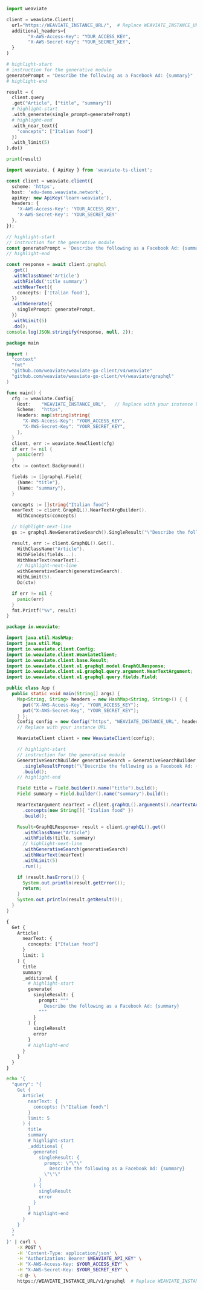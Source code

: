 
<Tabs groupId="languages">
<TabItem value="py" label="Python (v4)">
    <FilteredTextBlock
      text={PyCode}
      startMarker="# START GenerativeAWS"
      endMarker="# END GenerativeAWS"
      language="py"
    />
</TabItem>
<TabItem value="py3" label="Python (v3)">

```python
import weaviate

client = weaviate.Client(
  url="https://WEAVIATE_INSTANCE_URL/",  # Replace WEAVIATE_INSTANCE_URL with your instance URL.
  additional_headers={
        "X-AWS-Access-Key": "YOUR_ACCESS_KEY",
        "X-AWS-Secret-Key": "YOUR_SECRET_KEY",
  }
)

# highlight-start
# instruction for the generative module
generatePrompt = "Describe the following as a Facebook Ad: {summary}"
# highlight-end

result = (
  client.query
  .get("Article", ["title", "summary"])
  # highlight-start
  .with_generate(single_prompt=generatePrompt)
  # highlight-end
  .with_near_text({
    "concepts": ["Italian food"]
  })
  .with_limit(5)
).do()

print(result)
```

</TabItem>
<TabItem value="js" label="JavaScript/TypeScript">

```ts
import weaviate, { ApiKey } from 'weaviate-ts-client';

const client = weaviate.client({
  scheme: 'https',
  host: 'edu-demo.weaviate.network',
  apiKey: new ApiKey('learn-weaviate'),
  headers: {
    'X-AWS-Access-Key': 'YOUR_ACCESS_KEY',
    'X-AWS-Secret-Key': 'YOUR_SECRET_KEY'
  },
});

// highlight-start
// instruction for the generative module
const generatePrompt = 'Describe the following as a Facebook Ad: {summary}';
// highlight-end

const response = await client.graphql
  .get()
  .withClassName('Article')
  .withFields('title summary')
  .withNearText({
    concepts: ['Italian food'],
  })
  .withGenerate({
    singlePrompt: generatePrompt,
  })
  .withLimit(5)
  .do();
console.log(JSON.stringify(response, null, 2));
```

</TabItem>
<TabItem value="go" label="Go">

```go
package main

import (
  "context"
  "fmt"
  "github.com/weaviate/weaviate-go-client/v4/weaviate"
  "github.com/weaviate/weaviate-go-client/v4/weaviate/graphql"
)

func main() {
  cfg := weaviate.Config{
    Host:    "WEAVIATE_INSTANCE_URL",   // Replace with your instance URL
    Scheme:  "https",
    Headers: map[string]string{
      "X-AWS-Access-Key": "YOUR_ACCESS_KEY",
      "X-AWS-Secret-Key": "YOUR_SECRET_KEY",
    },
  }
  client, err := weaviate.NewClient(cfg)
  if err != nil {
    panic(err)
  }
  ctx := context.Background()

  fields := []graphql.Field{
    {Name: "title"},
    {Name: "summary"},
  }

  concepts := []string{"Italian food"}
  nearText := client.GraphQL().NearTextArgBuilder().
    WithConcepts(concepts)

  // highlight-next-line
  gs := graphql.NewGenerativeSearch().SingleResult("\"Describe the following as a Facebook Ad: {summary}\"")

  result, err := client.GraphQL().Get().
    WithClassName("Article").
    WithFields(fields...).
    WithNearText(nearText).
    // highlight-next-line
    withGenerativeSearch(generativeSearch).
    WithLimit(5).
    Do(ctx)

  if err != nil {
    panic(err)
  }
  fmt.Printf("%v", result)
}
```

</TabItem>
<TabItem value="java" label="Java">

```java
package io.weaviate;

import java.util.HashMap;
import java.util.Map;
import io.weaviate.client.Config;
import io.weaviate.client.WeaviateClient;
import io.weaviate.client.base.Result;
import io.weaviate.client.v1.graphql.model.GraphQLResponse;
import io.weaviate.client.v1.graphql.query.argument.NearTextArgument;
import io.weaviate.client.v1.graphql.query.fields.Field;

public class App {
  public static void main(String[] args) {
    Map<String, String> headers = new HashMap<String, String>() { {
      put("X-AWS-Access-Key", "YOUR_ACCESS_KEY");
      put("X-AWS-Secret-Key", "YOUR_SECRET_KEY");
    } };
    Config config = new Config("https", "WEAVIATE_INSTANCE_URL", headers);
    // Replace with your instance URL

    WeaviateClient client = new WeaviateClient(config);

    // highlight-start
    // instruction for the generative module
    GenerativeSearchBuilder generativeSearch = GenerativeSearchBuilder.builder()
      .singleResultPrompt("\"Describe the following as a Facebook Ad: {summary}\"")
      .build();
    // highlight-end

    Field title = Field.builder().name("title").build();
    Field summary = Field.builder().name("summary").build();

    NearTextArgument nearText = client.graphQL().arguments().nearTextArgBuilder()
      .concepts(new String[]{ "Italian food" })
      .build();

    Result<GraphQLResponse> result = client.graphQL().get()
      .withClassName("Article")
      .withFields(title, summary)
      // highlight-next-line
      .withGenerativeSearch(generativeSearch)
      .withNearText(nearText)
      .withLimit(5)
      .run();

    if (result.hasErrors()) {
      System.out.println(result.getError());
      return;
    }
    System.out.println(result.getResult());
  }
}
```

</TabItem>
<TabItem value="graphql" label="GraphQL">

```graphql
{
  Get {
    Article(
      nearText: {
        concepts: ["Italian food"]
      }
      limit: 1
    ) {
      title
      summary
      _additional {
        # highlight-start
        generate(
          singleResult: {
            prompt: """
              Describe the following as a Facebook Ad: {summary}
            """
          }
        ) {
          singleResult
          error
        }
        # highlight-end
      }
    }
  }
}
```

</TabItem>
<TabItem value="curl" label="Curl">

```bash
echo '{
  "query": "{
    Get {
      Article(
        nearText: {
          concepts: [\"Italian food\"]
        }
        limit: 5
      ) {
        title
        summary
        # highlight-start
        _additional {
          generate(
            singleResult: {
              prompt: \"\"\"
                Describe the following as a Facebook Ad: {summary}
              \"\"\"
            }
          ) {
            singleResult
            error
          }
        }
        # highlight-end
      }
    }
  }
  "
}' | curl \
    -X POST \
    -H 'Content-Type: application/json' \
    -H "Authorization: Bearer $WEAVIATE_API_KEY" \
    -H "X-AWS-Access-Key: $YOUR_ACCESS_KEY" \
    -H "X-AWS-Secret-Key: $YOUR_SECRET_KEY" \
    -d @- \
    https://WEAVIATE_INSTANCE_URL/v1/graphql  # Replace WEAVIATE_INSTANCE_URL with your instance URL.
```

</TabItem>
</Tabs>
